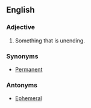 ==English==

===Adjective===
#Something that is unending.

===Synonyms===
*[[Permanent]]

===Antonyms===
*[[Ephemeral]]